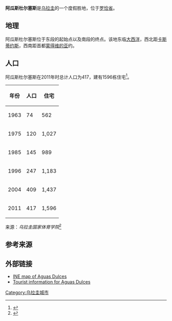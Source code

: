 {{Infobox settlement
|official_name          = 阿瓜斯杜尔塞斯
|other_name             =
|settlement_type        = 度假胜地
|image_skyline          = Aguas Dulces.jpg
|imagesize              = 
|image_caption          = 
|pushpin_map            = Uruguay
|pushpin_label_position = right
|pushpin_map_caption    = 阿瓜斯杜尔塞斯位于乌拉圭的位置
|subdivision_type       = 国家
|subdivision_name       = {{flag|Uruguay}}
|subdivision_type1      = [[乌拉圭行政区划|省]]
|subdivision_name1      = [[罗恰省|罗恰省]]
|subdivision_type2      = {{tsl|es|Organización territorial de Uruguay||市}}
|subdivision_name2      = {{tsl|es|Municipio de Castillos||卡斯蒂约斯市}}
|leader_title           = 
|leader_name            =
|established_title      = 
|established_date       = 
|area_total_km2         = 
|population_as_of       = 2011
|population_total       = 417
|population_density_km2 =
|blank1_name            = [[柯本气候分类法|气候]]
|blank1_info            = [[副热带湿润气候|副热带湿润气候]]
|timezone               = [[协调世界时|UTC]] -3
|coordinates            = {{coord|34|16|35|S|53|47|0|W|region:UY-RO|display=inline,title}}
|elevation_m            = 6
|postal_code_type       = 邮政编码
|postal_code            = 27202
|area_code_type         = {{tsl|en|Telephone numbers in Uruguay||电话区号}}
|area_code              = +598 4475 XXXX
|website                = 
}} 
'''阿瓜斯杜尔塞斯'''是[[乌拉圭|乌拉圭]]的一个度假胜地，位于[[罗恰省|罗恰省]]{{tsl|es|Municipio de Castillos||卡斯蒂约斯市}}。

==地理==
阿瓜斯杜尔塞斯位于{{tsl|en|Route 10 (Uruguay)||乌拉圭10号国道}}东段的起始点以及{{tsl|es|Ruta 16 (Uruguay)||16号国道}}南段的终点。该地东临[[大西洋|大西洋]]，西北距[[卡斯蒂约斯|卡斯蒂约斯]]{{convert|11|km}}，西南距首都[[蒙得维的亚|蒙得维的亚]]约{{convert|230|km}}。

==人口==
阿瓜斯杜尔塞斯在2011年时总计人口为417，建有1596栋住宅<ref>{{cite web|url=http://www.ine.gub.uy/censos2011/resultadosfinales/rocha.html |title=Censos 2011 Rocha (needs flash plugin) |publisher=INE |date=2012 |accessdate=2012-08-30|archiveurl=https://web.archive.org/web/20121111053020/http://www.ine.gub.uy/censos2011/resultadosfinales/rocha.html |archivedate=2012-11-11 }}</ref>。
 {| class="wikitable" style="line-height:1.1em;"
! 年份 || 人口 || 住宅
|- align="right"
| 1963 || 74 || 562
|- align="right"
| 1975 || 120 || 1,027
|- align="right"
| 1985 || 145 || 989
|- align="right"
| 1996 || 247 || 1,183
|- align="right"
| 2004 || 409 || 1,437
|- align="right"
| 2011 || 417 || 1,596
|}
来源：''乌拉圭国家体育学院''<ref>{{cite web|url=http://www.ine.gub.uy/biblioteca/toponimico/TOPOletraA.doc |title=1963–1996  Statistics / A |publisher=Instituto Nacional de Estadística de Uruguay |date=2004 |format=DOC |accessdate=2011-07-25 |archiveurl=https://web.archive.org/web/20110721213314/http://www.ine.gub.uy/biblioteca/toponimico/TOPOletraA.doc |archivedate=2011-07-21}}</ref>

==参考来源==
{{Reflist}}

==外部链接==
*[https://web.archive.org/web/20121010052107/http://www.ine.gub.uy/mapas/censos2011/para%20colgar%20en%20web/pdf/14_UYRO/Localidades/A2H_14921%20Aguas%20Dulces.pdf INE map of Aguas Dulces]
*[http://www.turismorocha.gub.uy/index.php?option=com_k2&view=item&layout=item&id=30&Itemid=185 Tourist information for Aguas Dulces]

[[Category:乌拉圭城市|Category:乌拉圭城市]]